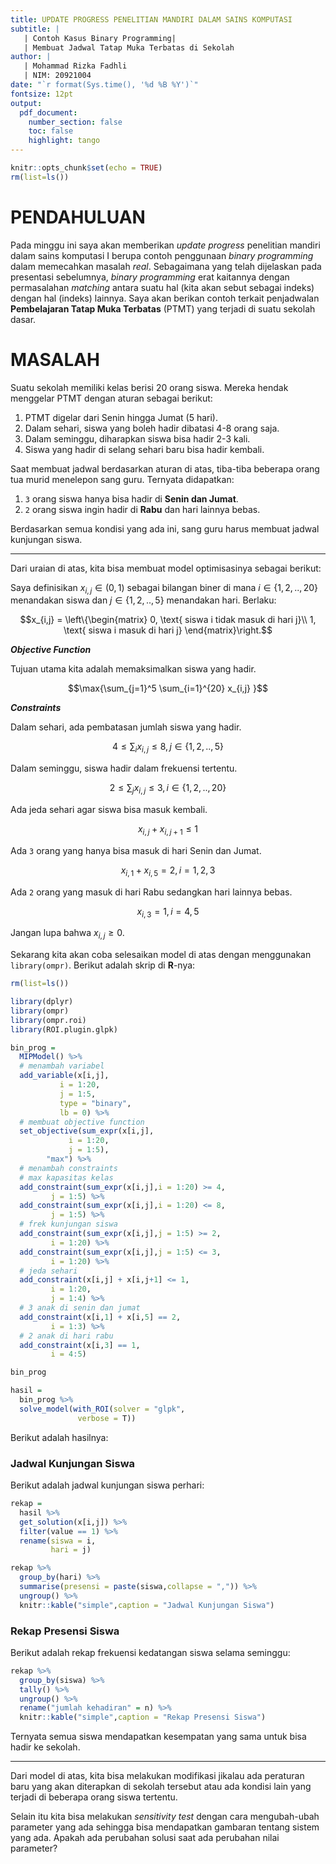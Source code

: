 ```yaml
---
title: UPDATE PROGRESS PENELITIAN MANDIRI DALAM SAINS KOMPUTASI
subtitle: |
   | Contoh Kasus Binary Programming|
   | Membuat Jadwal Tatap Muka Terbatas di Sekolah
author: |
   | Mohammad Rizka Fadhli
   | NIM: 20921004
date: "`r format(Sys.time(), '%d %B %Y')`"
fontsize: 12pt
output: 
  pdf_document:
    number_section: false
    toc: false
    highlight: tango
---
```


```r
knitr::opts_chunk$set(echo = TRUE)
rm(list=ls())
```
# PENDAHULUAN

Pada minggu ini saya akan memberikan _update progress_ penelitian mandiri dalam sains komputasi I berupa contoh penggunaan _binary programming_ dalam memecahkan masalah _real_. Sebagaimana yang telah dijelaskan pada presentasi sebelumnya, _binary programming_ erat kaitannya dengan permasalahan _matching_ antara suatu hal (kita akan sebut sebagai indeks) dengan hal (indeks) lainnya. Saya akan berikan contoh terkait penjadwalan __Pembelajaran Tatap Muka Terbatas__ (PTMT) yang terjadi di suatu sekolah dasar.

# MASALAH

Suatu sekolah memiliki kelas berisi 20 orang siswa. Mereka hendak menggelar PTMT dengan aturan sebagai berikut:

1. PTMT digelar dari Senin hingga Jumat (5 hari).
1. Dalam sehari, siswa yang boleh hadir dibatasi 4-8 orang saja.
1. Dalam seminggu, diharapkan siswa bisa hadir 2-3 kali.
1. Siswa yang hadir di selang sehari baru bisa hadir kembali.

Saat membuat jadwal berdasarkan aturan di atas, tiba-tiba beberapa orang tua murid menelepon sang guru. Ternyata didapatkan:

1. `3` orang siswa hanya bisa hadir di __Senin dan Jumat__.
1. `2` orang siswa ingin hadir di __Rabu__ dan hari lainnya bebas.

Berdasarkan semua kondisi yang ada ini, sang guru harus membuat jadwal kunjungan siswa.

---

Dari uraian di atas, kita bisa membuat model optimisasinya sebagai berikut:

Saya definisikan $x_{i,j} \in (0,1)$ sebagai bilangan biner di mana $i \in \{1,2,..,20\}$ menandakan siswa dan $j \in \{1,2,..,5\}$ menandakan hari. Berlaku:

$$x_{i,j} = \left\{\begin{matrix}
0, \text{ siswa i tidak masuk di hari j}\\ 
1, \text{ siswa i masuk di hari j}
\end{matrix}\right.$$

___Objective Function___

Tujuan utama kita adalah memaksimalkan siswa yang hadir.

$$\max{\sum_{j=1}^5 \sum_{i=1}^{20} x_{i,j} }$$

___Constraints___

Dalam sehari, ada pembatasan jumlah siswa yang hadir.

$$4 \leq \sum_i x_{i,j} \leq 8, j \in \{1,2,..,5\}$$

Dalam seminggu, siswa hadir dalam frekuensi tertentu.

$$2 \leq \sum_j x_{i,j} \leq 3, i \in \{1,2,..,20\}$$

Ada jeda sehari agar siswa bisa masuk kembali.

$$x_{i,j} + x_{i,j+1} \leq 1$$

Ada `3` orang yang hanya bisa masuk di hari Senin dan Jumat.

$$x_{i,1} + x_{i,5} = 2, i = 1,2,3$$

Ada `2` orang yang masuk di hari Rabu sedangkan hari lainnya bebas.

$$x_{i,3} = 1, i = 4,5$$

Jangan lupa bahwa $x_{i,j} \geq 0$.

Sekarang kita akan coba selesaikan model di atas dengan menggunakan `library(ompr)`. Berikut adalah skrip di __R__-nya:

```r
rm(list=ls())

library(dplyr)
library(ompr)
library(ompr.roi)
library(ROI.plugin.glpk)

bin_prog = 
  MIPModel() %>%
  # menambah variabel
  add_variable(x[i,j],
	       i = 1:20,
	       j = 1:5,
	       type = "binary",
	       lb = 0) %>%
  # membuat objective function
  set_objective(sum_expr(x[i,j],
			 i = 1:20,
			 j = 1:5),
		"max") %>%
  # menambah constraints
  # max kapasitas kelas
  add_constraint(sum_expr(x[i,j],i = 1:20) >= 4,
		 j = 1:5) %>%
  add_constraint(sum_expr(x[i,j],i = 1:20) <= 8,
		 j = 1:5) %>%
  # frek kunjungan siswa
  add_constraint(sum_expr(x[i,j],j = 1:5) >= 2,
		 i = 1:20) %>%
  add_constraint(sum_expr(x[i,j],j = 1:5) <= 3,
		 i = 1:20) %>%
  # jeda sehari
  add_constraint(x[i,j] + x[i,j+1] <= 1,
		 i = 1:20,
		 j = 1:4) %>%
  # 3 anak di senin dan jumat
  add_constraint(x[i,1] + x[i,5] == 2,
		 i = 1:3) %>%
  # 2 anak di hari rabu
  add_constraint(x[i,3] == 1,
		 i = 4:5)

bin_prog 
```

```r
hasil = 
  bin_prog %>%
  solve_model(with_ROI(solver = "glpk",
		       verbose = T))
```

Berikut adalah hasilnya:

### Jadwal Kunjungan Siswa

Berikut adalah jadwal kunjungan siswa perhari:

```r
rekap = 
  hasil %>% 
  get_solution(x[i,j]) %>%
  filter(value == 1) %>%
  rename(siswa = i,
         hari = j)

rekap %>%
  group_by(hari) %>%
  summarise(presensi = paste(siswa,collapse = ",")) %>%
  ungroup() %>%
  knitr::kable("simple",caption = "Jadwal Kunjungan Siswa")
```

### Rekap Presensi Siswa

Berikut adalah rekap frekuensi kedatangan siswa selama seminggu:

```r
rekap %>%
  group_by(siswa) %>%
  tally() %>%
  ungroup() %>%
  rename("jumlah kehadiran" = n) %>%
  knitr::kable("simple",caption = "Rekap Presensi Siswa")
```

Ternyata semua siswa mendapatkan kesempatan yang sama untuk bisa hadir ke sekolah.

---

Dari model di atas, kita bisa melakukan modifikasi jikalau ada peraturan baru yang akan diterapkan di sekolah tersebut atau ada kondisi lain yang terjadi di beberapa orang siswa tertentu. 

Selain itu kita bisa melakukan _sensitivity test_ dengan cara mengubah-ubah parameter yang ada sehingga bisa mendapatkan gambaran tentang sistem yang ada. Apakah ada perubahan solusi saat ada perubahan nilai parameter?

